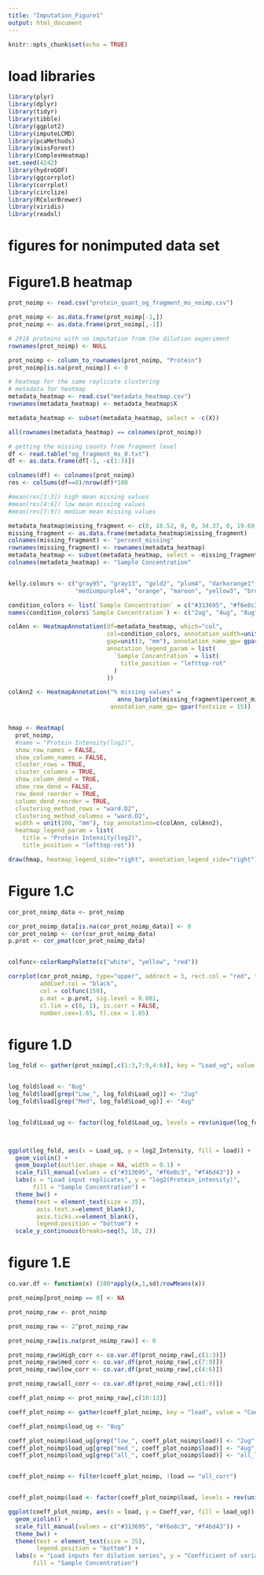 ```yaml
---
title: "Imputation_Figure1"
output: html_document
---
```

```r
knitr::opts_chunk$set(echo = TRUE)
```

# load libraries
```r
library(plyr)
library(dplyr)
library(tidyr)
library(tibble)
library(ggplot2)
library(imputeLCMD)
library(pcaMethods)
library(missForest)
library(ComplexHeatmap)
set.seed(4242)
library(hydroGOF)
library(ggcorrplot)
library(corrplot)
library(circlize)
library(RColorBrewer)
library(viridis)
library(readxl)
```


# figures for nonimputed data set
# Figure1.B heatmap
```r
prot_noimp <- read.csv("protein_quant_og_fragment_ms_noimp.csv")

prot_noimp <- as.data.frame(prot_noimp[-1,])
prot_noimp <- as.data.frame(prot_noimp[,-1])

# 2918 proteins with no imputation from the dilution experiment
rownames(prot_noimp) <- NULL

prot_noimp <- column_to_rownames(prot_noimp, "Protein")
prot_noimp[is.na(prot_noimp)] <- 0

# heatmap for the same replicate clustering
# metadata for heatmap
metadata_heatmap <- read.csv("metadata_heatmap.csv")
rownames(metadata_heatmap) <- metadata_heatmap$X

metadata_heatmap <- subset(metadata_heatmap, select = -c(X))

all(rownames(metadata_heatmap) == colnames(prot_noimp))

# getting the missing counts from fragment level
df <- read.table("og_fragment_ms_0.txt")
df <- as.data.frame(df[-1, -c(1:3)])

colnames(df) <- colnames(prot_noimp)
res <- colSums(df==0)/nrow(df)*100

#mean(res[1:3]) high mean missing values 
#mean(res[4:6]) low mean missing values 
#mean(res[7:9]) medium mean missing values 

metadata_heatmap$missing_fragment <- c(0, 16.52, 0, 0, 34.37, 0, 19.69, 0, 0)
missing_fragment <- as.data.frame(metadata_heatmap$missing_fragment)
colnames(missing_fragment) <- "percent_missing"
rownames(missing_fragment) <- rownames(metadata_heatmap)
metadata_heatmap <- subset(metadata_heatmap, select = -missing_fragment)
colnames(metadata_heatmap) <- "Sample Concentration"


kelly.colours <- c("gray95", "gray13", "gold2", "plum4", "darkorange1", "lightskyblue2", "firebrick", "burlywood3", "gray51", "springgreen4", "lightpink2", "deepskyblue4", "lightsalmon2", 
                   "mediumpurple4", "orange", "maroon", "yellow3", "brown4", "yellow4", "sienna4", "chocolate", "gray19")

condition_colors <- list(`Sample Concentration` = c("#313695", "#f6e8c3", "#f46d43"))
names(condition_colors$`Sample Concentration`) <- c("2ug", "4ug", "8ug")

colAnn <- HeatmapAnnotation(df=metadata_heatmap, which="col", 
                            col=condition_colors, annotation_width=unit(c(2, 8), "cm"), 
                            gap=unit(3, "mm"), annotation_name_gp= gpar(fontsize = 15),
                            annotation_legend_param = list(
                              `Sample Concentration` = list(
                                title_position = "lefttop-rot"
                              )
                            ))

colAnn2 <- HeatmapAnnotation("% missing values" = 
                               anno_barplot(missing_fragment$percent_missing),
                             annotation_name_gp= gpar(fontsize = 15))


hmap <- Heatmap(
  prot_noimp,
  #name = "Protein Intensity(log2)",
  show_row_names = FALSE,
  show_column_names = FALSE,
  cluster_rows = TRUE,
  cluster_columns = TRUE,
  show_column_dend = TRUE,
  show_row_dend = FALSE,
  row_dend_reorder = TRUE,
  column_dend_reorder = TRUE,
  clustering_method_rows = "ward.D2",
  clustering_method_columns = "ward.D2",
  width = unit(100, "mm"), top_annotation=c(colAnn, colAnn2),
  heatmap_legend_param = list(
    title = "Protein Intensity(log2)",
    title_position = "lefttop-rot"))

draw(hmap, heatmap_legend_side="right", annotation_legend_side="right")
```


# Figure 1.C
```r

cor_prot_noimp_data <- prot_noimp

cor_prot_noimp_data[is.na(cor_prot_noimp_data)] <- 0
cor_prot_noimp <- cor(cor_prot_noimp_data)
p.prot <- cor_pmat(cor_prot_noimp_data)


colfunc<-colorRampPalette(c("white", "yellow", "red"))

corrplot(cor_prot_noimp, type="upper", addrect = 3, rect.col = "red", tl.col="black", tl.srt=45,
         addCoef.col = "black",
         col = colfunc(150),
         p.mat = p.prot, sig.level = 0.001,
         cl.lim = c(0, 1), is.corr = FALSE,
         number.cex=1.65, tl.cex = 1.65)
```

# figure 1.D
```r

log_fold <- gather(prot_noimp[,c(1:3,7:9,4:6)], key = "Load_ug", value = "log2_Intensity")


log_fold$load <- "8ug"
log_fold$load[grep("Low_", log_fold$Load_ug)] <- "2ug"
log_fold$load[grep("Med", log_fold$Load_ug)] <- "4ug"


log_fold$Load_ug <- factor(log_fold$Load_ug, levels = rev(unique(log_fold$Load_ug)), ordered = TRUE)



ggplot(log_fold, aes(x = Load_ug, y = log2_Intensity, fill = load)) +
  geom_violin() +
  geom_boxplot(outlier.shape = NA, width = 0.1) +
  scale_fill_manual(values = c("#313695", "#f6e8c3", "#f46d43")) +
  labs(x = "Load input replicates", y = "log2(Protein_intensity)",
       fill = "Sample Concentration") +
  theme_bw() +
  theme(text = element_text(size = 35),
        axis.text.x=element_blank(),
        axis.ticks.x=element_blank(),
        legend.position = "bottom") +
  scale_y_continuous(breaks=seq(5, 18, 2))

```

# figure 1.E
```r
co.var.df <- function(x) (100*apply(x,1,sd)/rowMeans(x))

prot_noimp[prot_noimp == 0] <- NA

prot_noimp_raw <- prot_noimp

prot_noimp_raw <- 2^prot_noimp_raw

prot_noimp_raw[is.na(prot_noimp_raw)] <- 0

prot_noimp_raw$High_corr <- co.var.df(prot_noimp_raw[,c(1:3)])
prot_noimp_raw$med_corr <- co.var.df(prot_noimp_raw[,c(7:9)])
prot_noimp_raw$low_corr <- co.var.df(prot_noimp_raw[,c(4:6)])

prot_noimp_raw$all_corr <- co.var.df(prot_noimp_raw[,c(1:9)])

coeff_plot_noimp <- prot_noimp_raw[,c(10:13)]

coeff_plot_noimp <- gather(coeff_plot_noimp, key = "load", value = "Coeff_var")

coeff_plot_noimp$load_ug <- "8ug"

coeff_plot_noimp$load_ug[grep("low_", coeff_plot_noimp$load)] <- "2ug"
coeff_plot_noimp$load_ug[grep("med_", coeff_plot_noimp$load)] <- "4ug"
coeff_plot_noimp$load_ug[grep("all_", coeff_plot_noimp$load)] <- "all_loads"


coeff_plot_noimp <- filter(coeff_plot_noimp, !load == "all_corr")


coeff_plot_noimp$load <- factor(coeff_plot_noimp$load, levels = rev(unique(coeff_plot_noimp$load)), ordered = TRUE)

ggplot(coeff_plot_noimp, aes(x = load, y = Coeff_var, fill = load_ug)) +
  geom_violin() +
  scale_fill_manual(values = c("#313695", "#f6e8c3", "#f46d43")) +
  theme_bw() +
  theme(text = element_text(size = 35),
        legend.position = "bottom") +
  labs(x = "Load inputs for dilution series", y = "Coefficient of variance",
       fill = "Sample Concentration")
```


